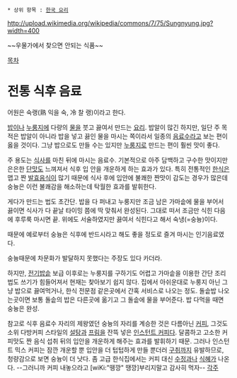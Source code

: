  * 상위 항목 : [[한국 요리]]

http://upload.wikimedia.org/wikipedia/commons/7/75/Sungnyung.jpg?width=400

~~우물가에서 찾으면 안되는 식품~~

[[목차]]
= 전통 식후 음료 =
어원은 숙랭(熟 익을 숙, 冷 찰 랭)이라고 한다.

[[밥]]이나 [[누룽지]]에 다량의 [[물]]을 붓고 끓여서 만드는 [[요리]]. 밥알이 많긴 하지만, 일단 주 목적은 밥알이 아니라 밥을 넣고 끓인 물을 마시는 쪽이라서 일종의 [[음료수]]라고 보는 편이 옳을 것이다. 그냥 밥으로도 만들 수는 있지만 [[누룽지]]로 만드는 편이 훨씬 맛이 좋다.

주 용도는 [[식사]]를 마친 뒤에 마시는 음료수. 기본적으로 아주 담백하고 구수한 맛이지만 은은한 [[단맛]]도 느껴져서 식후 입 안을 개운하게 하는 효과가 있다. 특히 전통적인 [[한식]]은 맵고 짠 [[발효]][[음식]]이 많기 때문에 식사 후에 입안에 불쾌한 짠맛이 감도는 경우가 많은데 숭늉은 이런 불쾌감을 해소하는데 탁월한 효과를 발휘한다. 

게다가 만드는 법도 초간단. 밥을 다 퍼내고 누룽지만 조금 남은 가마솥에 물을 부어서 끓이면 식사가 다 끝날 타이밍 쯤에 딱 맞춰서 완성된다. 그대로 떠서 조금만 식힌 다음에 후루룩 마시면 끝. 위에도 서술하였지만 끓여서 식힌다고 해서 숙냉(=숭늉)이다.

때문에 예로부터 숭늉은 식후에 반드시라고 해도 좋을 정도로 즐겨 마시는 인기음료였다.

숭늉때문에 차문화가 발달하지 못했다는 주장도 있다 카더라.

하지만, [[전기밥솥]] 보급 이후로는 누룽지를 구하기도 어렵고 가마솥을 이용한 간단 조리법도 쓰기가 힘들어져서 현재는 찾아보기 쉽지 않다. 집에서 아쉬운대로 누룽지 아닌 그냥 밥으로 끓여먹거나, 한식 전문점 같은곳에서 간혹 서비스로 나오는 정도. 돌솥밥 나오는곳이면 보통 돌솥의 밥은 다른곳에 옮기고 그 돌솥에 물을 부어준다. 밥 다먹을 때면 숭늉은 완성.

참고로 식후 음료수 자리의 제왕였던 숭늉의 자리를 계승한 것은 다름아닌 [[커피]], 그것도 소위 다방커피 스타일의 [[설탕]]과 [[프림]]을 잔뜩 넣은 [[인스턴트 커피]]다. 달콤하고 고소한 커피맛도 짠 음식 섭취 뒤의 입안을 개운하게 해주는 효과를 발휘하기 때문. 그러나 인스턴트 믹스 커피는 잠깐 개운할 뿐 입안을 더 텁텁하게 만들 뿐더러 [[구취]]까지 유발하므로, 청량감으로 보면 숭늉이 더 낫다. 좀 고급 한식집에서는 커피 대신 [[수정과]]나 [[식혜]]가 나온다. --그러니까 커피 내놓으라고 [wiKi:"뗑깡" 땡깡]부리지말고 감사히 먹자--
[[각주]]
